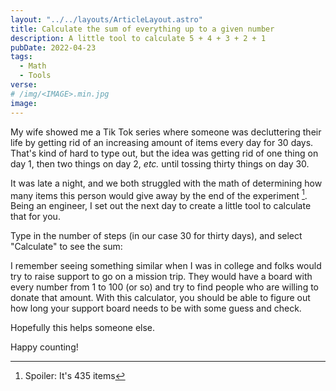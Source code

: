 ```yaml
---
layout: "../../layouts/ArticleLayout.astro"
title: Calculate the sum of everything up to a given number
description: A little tool to calculate 5 + 4 + 3 + 2 + 1
pubDate: 2022-04-23
tags:
  - Math
  - Tools
verse:
# /img/<IMAGE>.min.jpg
image:
---
```



My wife showed me a Tik Tok series where someone was decluttering their life by getting rid of an increasing amount of items every day for 30 days. That's kind of hard to type out, but the idea was getting rid of one thing on day 1, then two things on day 2, _etc._ until tossing thirty things on day 30.

It was late a night, and we both struggled with the math of determining how many items this person would give away by the end of the experiment [^1]. Being an engineer, I set out the next day to create a little tool to calculate that for you.

Type in the number of steps (in our case 30 for thirty days), and select "Calculate" to see the sum:

<CumulativeSum client:idle />

I remember seeing something similar when I was in college and folks would try to raise support to go on a mission trip. They would have a board with every number from 1 to 100 (or so) and try to find people who are willing to donate that amount. With this calculator, you should be able to figure out how long your support board needs to be with some guess and check.

Hopefully this helps someone else.

Happy counting!

[^1]: Spoiler: It's 435 items
